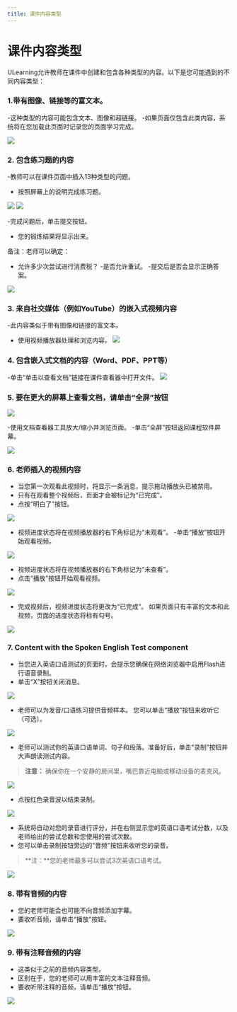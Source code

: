 ```yaml
--- 
title: 课件内容类型
--- 
```




# 课件内容类型

ULearning允许教师在课件中创建和包含各种类型的内容。以下是您可能遇到的不同内容类型：

### 1.带有图像、链接等的富文本。

-这种类型的内容可能包含文本、图像和超链接。
-如果页面仅包含此类内容，系统将在您加载此页面时记录您的页面学习完成。

![](/img/ulearning/student/courseware09.png)


 ### 2. 包含练习题的内容 
 
 -教师可以在课件页面中插入13种类型的问题。 
 - 按照屏幕上的说明完成练习题。

![](/img/ulearning/student/courseware10.png)
![](/img/ulearning/student/courseware11.png)

 -完成问题后，单击提交按钮。 
 - 您的锻炼结果将显示出来。 

 备注：老师可以确定： 
 - 允许多少次尝试进行消费税？ 
 -是否允许重试。 
 -提交后是否会显示正确答案。


![](/img/ulearning/student/courseware12.png)

 ### 3. 来自社交媒体（例如YouTube）的嵌入式视频内容 
 -此内容类似于带有图像和链接的富文本。 
 - 使用视频播放器处理和浏览内容。
![](/img/ulearning/student/courseware13.png)


### 4. 包含嵌入式文档的内容（Word、PDF、PPT等） 
 -单击“单击以查看文档”链接在课件查看器中打开文件。
![](/img/ulearning/student/courseware14.png)


### 5. 要在更大的屏幕上查看文档，请单击“全屏”按钮

![](/img/ulearning/student/courseware15.png)

-使用文档查看器工具放大/缩小并浏览页面。
-单击“全屏”按钮返回课程软件屏幕。

![](/img/ulearning/student/courseware16.png)

 ### 6. 老师插入的视频内容 
 
 - 当您第一次观看此视频时，将显示一条消息，提示拖动播放头已被禁用。 
 - 只有在观看整个视频后，页面才会被标记为“已完成”。 
 - 点按“明白了”按钮。

![](/img/ulearning/student/courseware17.png)

 - 视频进度状态将在视频播放器的右下角标记为“未观看”。 
 -单击“播放”按钮开始观看视频。

![](/img/ulearning/student/courseware18.png)

- 视频进度状态将在视频播放器的右下角标记为“未查看”。
- 点击“播放”按钮开始观看视频。

![](/img/ulearning/student/courseware19.png)
- 完成视频后，视频进度状态将更改为“已完成”。 如果页面只有丰富的文本和此视频，页面的进度状态将标有勾号。

![](/img/ulearning/student/courseware20.png)

### 7. Content with the Spoken English Test component
 - 当您进入英语口语测试的页面时，会提示您确保在网络浏览器中启用Flash进行语音录制。 
 - 单击“X”按钮关闭消息。

![](/img/ulearning/student/courseware21.png)

- 老师可以为发音/口语练习提供音频样本。 您可以单击“播放”按钮来收听它（可选）。

![](/img/ulearning/student/courseware22.png)

- 老师可以测试你的英语口语单词、句子和段落。准备好后，单击“录制”按钮并大声朗读测试内容。
> **注意：** 确保你在一个安静的房间里，嘴巴靠近电脑或移动设备的麦克风。

![](/img/ulearning/student/courseware23.png)

  - 点按红色录音波以结束录制。

![](/img/ulearning/student/courseware24.png)

 - 系统将自动对您的录音进行评分，并在右侧显示您的英语口语考试分数，以及老师给出的尝试总数和您使用的尝试次数。 
 - 您可以单击录制按钮旁边的“音频”按钮来收听您的录音。 
 
 > **注：**您的老师最多可以尝试3次英语口语考试。

![](/img/ulearning/student/courseware25.png)

 ### 8. 带有音频的内容
 - 您的老师可能会也可能不向音频添加字幕。 
 - 要收听音频，请单击“播放”按钮。

![](/img/ulearning/student/courseware26.png)

 ### 9. 带有注释音频的内容 
 - 这类似于之前的音频内容类型。 
 - 区别在于，您的老师可以用丰富的文本注释音频。 
 - 要收听带注释的音频，请单击“播放”按钮。

![](/img/ulearning/student/courseware27.png)